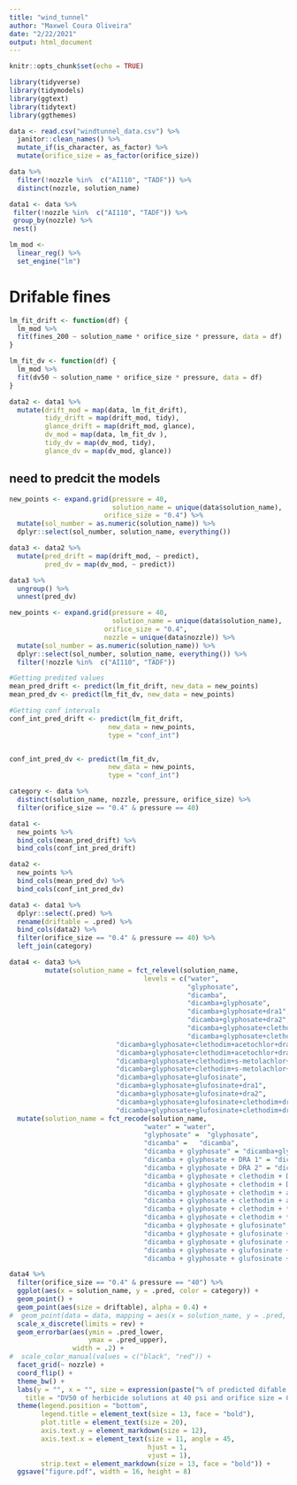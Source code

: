 ```yaml
---
title: "wind_tunnel" 
author: "Maxwel Coura Oliveira"
date: "2/22/2021"
output: html_document
---
```


```r
knitr::opts_chunk$set(echo = TRUE)
```



```r
library(tidyverse)
library(tidymodels)
library(ggtext)
library(tidytext)
library(ggthemes)
```


```r
data <- read.csv("windtunnel_data.csv") %>% 
  janitor::clean_names() %>% 
  mutate_if(is_character, as_factor) %>% 
  mutate(orifice_size = as_factor(orifice_size))
```


```r
data %>% 
  filter(!nozzle %in%  c("AI110", "TADF")) %>% 
  distinct(nozzle, solution_name)
```


```r
data1 <- data %>% 
 filter(!nozzle %in%  c("AI110", "TADF")) %>% 
 group_by(nozzle) %>% 
 nest()
```


```r
lm_mod <- 
  linear_reg() %>% 
  set_engine("lm")
```

# Drifable fines

```r
lm_fit_drift <- function(df) {
  lm_mod %>% 
  fit(fines_200 ~ solution_name * orifice_size * pressure, data = df)
}
```


```r
lm_fit_dv <- function(df) {
  lm_mod %>% 
  fit(dv50 ~ solution_name * orifice_size * pressure, data = df)
}
```


```r
data2 <- data1 %>% 
  mutate(drift_mod = map(data, lm_fit_drift),
         tidy_drift = map(drift_mod, tidy),
         glance_drift = map(drift_mod, glance),
         dv_mod = map(data, lm_fit_dv ),
         tidy_dv = map(dv_mod, tidy),
         glance_dv = map(dv_mod, glance))
```
## need to predcit the models
```r
new_points <- expand.grid(pressure = 40,
                          solution_name = unique(data$solution_name),
                        orifice_size = "0.4") %>% 
  mutate(sol_number = as.numeric(solution_name)) %>% 
  dplyr::select(sol_number, solution_name, everything()) 
```

```r
data3 <- data2 %>% 
  mutate(pred_drift = map(drift_mod, ~ predict),
         pred_dv = map(dv_mod, ~ predict))
```

```r
data3 %>% 
  ungroup() %>% 
  unnest(pred_dv)
```



```r
new_points <- expand.grid(pressure = 40,
                          solution_name = unique(data$solution_name),
                        orifice_size = "0.4",
                        nozzle = unique(data$nozzle)) %>% 
  mutate(sol_number = as.numeric(solution_name)) %>% 
  dplyr::select(sol_number, solution_name, everything()) %>% 
  filter(!nozzle %in%  c("AI110", "TADF"))
```


```r
#Getting predited values
mean_pred_drift <- predict(lm_fit_drift, new_data = new_points)
mean_pred_dv <- predict(lm_fit_dv, new_data = new_points)
```


```r
#Getting conf intervals
conf_int_pred_drift <- predict(lm_fit_drift, 
                         new_data = new_points, 
                         type = "conf_int")


conf_int_pred_dv <- predict(lm_fit_dv, 
                         new_data = new_points, 
                         type = "conf_int")
```


```r
category <- data %>% 
  distinct(solution_name, nozzle, pressure, orifice_size) %>% 
  filter(orifice_size == "0.4" & pressure == 40)
```

```r
data1 <- 
  new_points %>% 
  bind_cols(mean_pred_drift) %>% 
  bind_cols(conf_int_pred_drift)

data2 <- 
  new_points %>% 
  bind_cols(mean_pred_dv) %>% 
  bind_cols(conf_int_pred_dv)

data3 <- data1 %>% 
  dplyr::select(.pred) %>% 
  rename(driftable = .pred) %>% 
  bind_cols(data2) %>% 
  filter(orifice_size == "0.4" & pressure == 40) %>% 
  left_join(category)
```


```r
data4 <- data3 %>% 
         mutate(solution_name = fct_relevel(solution_name, 
                                  levels = c("water", 
                                             "glyphosate", 
                                             "dicamba", 
                                             "dicamba+glyphosate",
                                             "dicamba+glyphosate+dra1",
                                             "dicamba+glyphosate+dra2", 
                                             "dicamba+glyphosate+clethodim+dra1",
                                             "dicamba+glyphosate+clethodim+dra2",
                           "dicamba+glyphosate+clethodim+acetochlor+dra1",
                           "dicamba+glyphosate+clethodim+acetochlor+dra2",
                           "dicamba+glyphosate+clethodim+s-metolachlor+dra1",
                           "dicamba+glyphosate+clethodim+s-metolachlor+dra2", 
                           "dicamba+glyphosate+glufosinate",
                           "dicamba+glyphosate+glufosinate+dra1",
                           "dicamba+glyphosate+glufosinate+dra2",
                           "dicamba+glyphosate+glufosinate+clethodim+dra1",
                           "dicamba+glyphosate+glufosinate+clethodim+dra2"))) %>% 
  mutate(solution_name = fct_recode(solution_name,
                                  "water" = "water", 
                                  "glyphosate" =  "glyphosate", 
                                  "dicamba" =   "dicamba", 
                                  "dicamba + glyphosate" = "dicamba+glyphosate",
                                  "dicamba + glyphosate + DRA 1" = "dicamba+glyphosate+dra1",
                                  "dicamba + glyphosate + DRA 2" = "dicamba+glyphosate+dra2", 
                                  "dicamba + glyphosate + clethodim + DRA 1" = "dicamba+glyphosate+clethodim+dra1",
                                  "dicamba + glyphosate + clethodim + DRA 2" = "dicamba+glyphosate+clethodim+dra2",
                                  "dicamba + glyphosate + clethodim + acetochlor + DRA 1" = "dicamba+glyphosate+clethodim+acetochlor+dra1",
                                  "dicamba + glyphosate + clethodim + acetochlor + DRA 2" = "dicamba+glyphosate+clethodim+acetochlor+dra2",
                                  "dicamba + glyphosate + clethodim + *S*-metolachlor + DRA 1" = "dicamba+glyphosate+clethodim+s-metolachlor+dra1",
                                  "dicamba + glyphosate + clethodim + *S*-metolachlor + DRA 2" = "dicamba+glyphosate+clethodim+s-metolachlor+dra2", 
                                  "dicamba + glyphosate + glufosinate" = "dicamba+glyphosate+glufosinate",
                                  "dicamba + glyphosate + glufosinate + DRA 1" = "dicamba+glyphosate+glufosinate+dra1",
                                  "dicamba + glyphosate + glufosinate + DRA 2" = "dicamba+glyphosate+glufosinate+dra2",
                                  "dicamba + glyphosate + glufosinate + clethodim+ DRA 1" = "dicamba+glyphosate+glufosinate+clethodim+dra1",
                                  "dicamba + glyphosate + glufosinate + clethodim + DRA 2" = "dicamba+glyphosate+glufosinate+clethodim+dra2"))
```



```r
data4 %>% 
  filter(orifice_size == "0.4" & pressure == "40") %>% 
  ggplot(aes(x = solution_name, y = .pred, color = category)) +
  geom_point() +
  geom_point(aes(size = driftable), alpha = 0.4) +
#  geom_point(data = data, mapping = aes(x = solution_name, y = .pred,  color = category)) +
  scale_x_discrete(limits = rev) +
  geom_errorbar(aes(ymin = .pred_lower, 
                    ymax = .pred_upper),
                width = .2) +
#  scale_color_manual(values = c("black", "red")) +
  facet_grid(~ nozzle) + 
  coord_flip() +
  theme_bw() + 
  labs(y = "", x = "", size = expression(paste("% of predicted difable fines (> 200 ", mu, "m)")), 
    title = "DV50 of herbicide solutions at 40 psi and orifice size = 0.4") +
  theme(legend.position = "bottom",
        legend.title = element_text(size = 13, face = "bold"),
        plot.title = element_text(size = 20),
        axis.text.y = element_markdown(size = 12),
        axis.text.x = element_text(size = 11, angle = 45,
                                   hjust = 1,
                                   vjust = 1),
        strip.text = element_markdown(size = 13, face = "bold")) +
  ggsave("figure.pdf", width = 16, height = 8)
```

